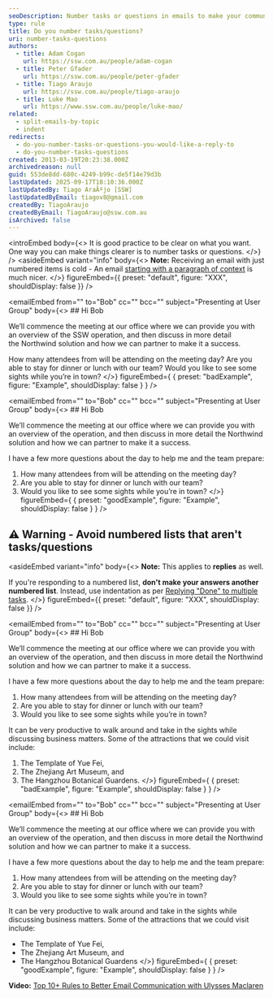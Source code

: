 ```yaml
---
seoDescription: Number tasks or questions in emails to make your communication clear and concise.
type: rule
title: Do you number tasks/questions?
uri: number-tasks-questions
authors:
  - title: Adam Cogan
    url: https://ssw.com.au/people/adam-cogan
  - title: Peter Gfader
    url: https://ssw.com.au/people/peter-gfader
  - title: Tiago Araujo
    url: https://ssw.com.au/people/tiago-araujo
  - title: Luke Mao
    url: https://www.ssw.com.au/people/luke-mao/
related:
  - split-emails-by-topic
  - indent
redirects:
  - do-you-number-tasks-or-questions-you-would-like-a-reply-to
  - do-you-number-tasks-questions
created: 2013-03-19T20:23:38.000Z
archivedreason: null
guid: 553de8dd-680c-4249-b99c-de5f14e79d3b
lastUpdated: 2025-09-17T18:10:36.000Z
lastUpdatedBy: Tiago AraÃºjo [SSW]
lastUpdatedByEmail: tiagov8@gmail.com
createdBy: TiagoAraujo
createdByEmail: TiagoAraujo@ssw.com.au
isArchived: false
---
```


<introEmbed
  body={<>
It is good practice to be clear on what you want. One way you can make things clearer is to number tasks or questions.
  </>}
/>
<asideEmbed
  variant="info"
  body={<>
    **Note:** Receiving an email with just numbered items is cold - An email [starting with a paragraph of context](/add-context-reasoning-to-emails) is much nicer.
  </>}
  figureEmbed={{
    preset: "default",
    figure: "XXX",
    shouldDisplay: false
  }}
/>

<emailEmbed
  from=""
  to="Bob"
  cc=""
  bcc=""
  subject="Presenting at User Group"
  body={<>
    ## Hi Bob

We’ll commence the meeting at our office where we can provide you with an overview of the SSW operation, and then discuss in more detail the Northwind solution and how we can partner to make it a success.

How many attendees from will be attending on the meeting day? Are you able to stay for dinner or lunch with our team? Would you like to see some sights while you’re in town?
  </>}
  figureEmbed={ {
    preset: "badExample",
    figure: "Example",
    shouldDisplay: false
  } }
/>

<emailEmbed
  from=""
  to="Bob"
  cc=""
  bcc=""
  subject="Presenting at User Group"
  body={<>
    ## Hi Bob

We’ll commence the meeting at our office where we can provide you with an overview of the operation, and then discuss in more detail the Northwind solution and how we can partner to make it a success.

I have a few more questions about the day to help me and the team prepare:

1. How many attendees from will be attending on the meeting day?
2. Are you able to stay for dinner or lunch with our team?
3. Would you like to see some sights while you’re in town?
  </>}
  figureEmbed={ {
    preset: "goodExample",
    figure: "Example",
    shouldDisplay: false
  } }
/>

## ⚠️ Warning - Avoid numbered lists that aren't tasks/questions

<asideEmbed
  variant="info"
  body={<>
    **Note:** This applies to **replies** as well.

If you're responding to a numbered list, **don't make your answers another numbered list**. Instead, use indentation as per [Replying "Done" to multiple tasks](reply-done/#tip-3-replying-done-to-multiple-tasks).
  </>}
  figureEmbed={{
    preset: "default",
    figure: "XXX",
    shouldDisplay: false
  }}
/>

<emailEmbed
  from=""
  to="Bob"
  cc=""
  bcc=""
  subject="Presenting at User Group"
  body={<>
    ## Hi Bob

We’ll commence the meeting at our office where we can provide you with an overview of the operation, and then discuss in more detail the Northwind solution and how we can partner to make it a success.

I have a few more questions about the day to help me and the team prepare:

1. How many attendees from will be attending on the meeting day?
2. Are you able to stay for dinner or lunch with our team?
3. Would you like to see some sights while you’re in town?

It can be very productive to walk around and take in the sights while discussing business matters. Some of the attractions that we could visit include:

1. The Template of Yue Fei,
2. The Zhejiang Art Museum, and
3. The Hangzhou Botanical Guardens.
  </>}
  figureEmbed={ {
    preset: "badExample",
    figure: "Example",
    shouldDisplay: false
  } }
/>

<emailEmbed
  from=""
  to="Bob"
  cc=""
  bcc=""
  subject="Presenting at User Group"
  body={<>
    ## Hi Bob

We’ll commence the meeting at our office where we can provide you with an overview of the operation, and then discuss in more detail the Northwind solution and how we can partner to make it a success.

I have a few more questions about the day to help me and the team prepare:

1. How many attendees from will be attending on the meeting day?
2. Are you able to stay for dinner or lunch with our team?
3. Would you like to see some sights while you’re in town?

It can be very productive to walk around and take in the sights while discussing business matters. Some of the attractions that we could visit include:

* The Template of Yue Fei,
* The Zhejiang Art Museum, and
* The Hangzhou Botanical Guardens
  </>}
  figureEmbed={ {
    preset: "goodExample",
    figure: "Example",
    shouldDisplay: false
  } }
/>

**Video:** [Top 10+ Rules to Better Email Communication with Ulysses Maclaren](https://www.youtube.com/watch?v=LAqRokqq4jI)
